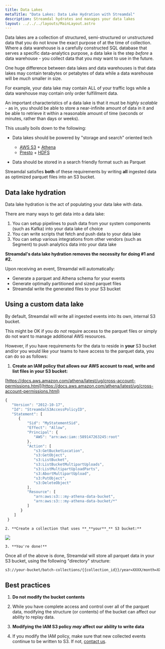 ```yaml
---
title: Data Lakes
metaTitle: "Data Lakes: Data Lake Hydration with Streamdal"
description: Streamdal hydrates and manages your data lakes
layout: ../../../layouts/MainLayout.astro
---
```


Data lakes are a collection of structured, semi-structured or unstructured data that you do not know the exact purpose of at the time of collection. Where a data warehouse is a carefully constructed SQL database that serves a specific data-analytics purpose, a data lake is the step _before_ a data warehouse - you collect data that you _may_ want to use in the future.

One huge difference between data lakes and data warehouses is that data lakes may contain terabytes or petabytes of data while a data warehouse will be _much_ smaller in size.

For example, your data lake may contain ALL of your traffic logs while a data warehouse may contain only order fulfillment data.

An important characteristics of a data lake is that it must be _highly scalable_ - as in, you should be able to store a near-infinite amount of data in it and be able to retrieve it within a reasonable amount of time (seconds or minutes, rather than days or weeks).

This usually boils down to the following:

- Data lakes should be powered by "storage and search" oriented tech

  - [AWS S3](https://aws.amazon.com/s3/) + [Athena](https://aws.amazon.com/athena/)
  - [Presto](https://prestodb.io/) + [HDFS](https://hadoop.apache.org/)

- Data should be stored in a search friendly format such as Parquet

Streamdal satisfies **both** of these requirements by writing **all** ingested data as optimized parquet files into an S3 bucket.

## Data lake hydration

Data lake hydration is the act of populating your data lake with data.

There are many ways to get data into a data lake:

1. You can setup pipelines to push data from your system components (such as Kafka) into your data lake of choice
2. You can write scripts that fetch and push data to your data lake
3. You can setup various integrations from other vendors (such as Segment) to push analytics data into your data lake

**Streamdal's data lake hydration removes the necessity for doing #1 and #2.**

Upon receiving an event, Streamdal will automatically:

- Generate a parquet and Athena schema for your events
- Generate optimally partitioned and sized parquet files
- Streamdal write the generated files to your S3 bucket

## Using a custom data lake

By default, Streamdal will write all ingested events into its own, internal S3 bucket.

This might be OK if you do _not_ require access to the parquet files or simply do not want to manage additional AWS resources.

However, if you have requirements for the data to reside in **your** S3 bucket and/or you would like your teams to have access to the parquet data, you can do so as follows:

1. **Create an IAM policy that allows our AWS account to read, write and list files in your S3 bucket:**

[https://docs.aws.amazon.com/athena/latest/ug/cross-account-permissions.html](https://docs.aws.amazon.com/athena/latest/ug/cross-account-permissions.html)

```javascript
{
   "Version": "2012-10-17",
   "Id": "StreamdalS3AccessPolicyID",
   "Statement": [
      {
          "Sid": "MyStatementSid",
          "Effect": "Allow",
          "Principal": {
             "AWS": "arn:aws:iam::589147263245:root"
          },
          "Action": [
             "s3:GetBucketLocation",
             "s3:GetObject",
             "s3:ListBucket",
             "s3:ListBucketMultipartUploads",
             "s3:ListMultipartUploadParts",
             "s3:AbortMultipartUpload",
             "s3:PutObject",
             "s3:DeleteObject"
          ],
          "Resource": [
             "arn:aws:s3:::my-athena-data-bucket",
             "arn:aws:s3:::my-athena-data-bucket/*"
          ]
       }
    ]
 }
```

    2. **Create a collection that uses **_**your**_** S3 bucket:**

![](files/-McMkp-jNdWFKPtoThHQ.png)

    3. **You're done!**

Once all of the above is done, Streamdal will store all parquet data in your S3 bucket, using the following "directory" structure:

```bash
s3://your-bucket/batch-collections/{{collection_id}}/year=XXXX/month=XX/day=XX/*.parquet
```

## Best practices

1. **Do not modify the bucket contents**
1. While you have complete access and control over all of the parquet data, modifying the structure (or contents) of the bucket can affect our ability to replay data.

1. **Modifying the IAM S3 policy _may_ affect our ability to write data**
1. If you modify the IAM policy, make sure that new collected events continue to be written to S3. If not, [contact us](https://streamdal.com/contact).
